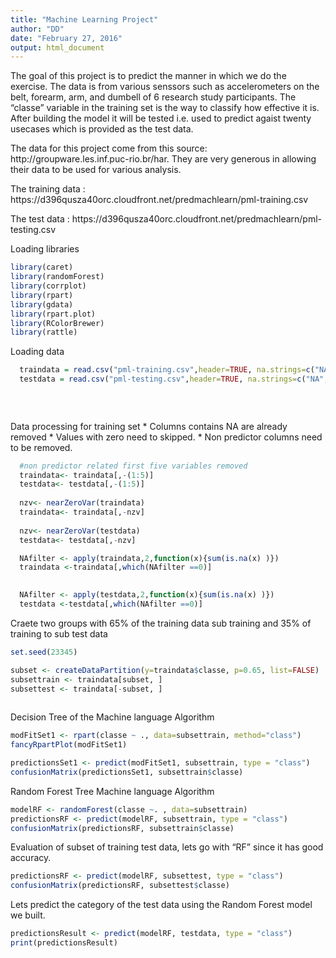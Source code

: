 ---
title: "Machine Learning Project"
author: "DD"
date: "February 27, 2016"
output: html_document
---

The goal of this project is to predict the manner in which we do the exercise. The data is from various senssors such as accelerometers on the belt, forearm, arm, and dumbell of 6 research study participants. The  "classe" variable in the training set is the way to classify how effective it is. After building the model it will be tested i.e. used to predict agaist twenty usecases which is provided as the test data.

The data for this project come from this source: http://groupware.les.inf.puc-rio.br/har. They are very generous in allowing their data to be used for various analysis.

The training data : https://d396qusza40orc.cloudfront.net/predmachlearn/pml-training.csv

The test data : https://d396qusza40orc.cloudfront.net/predmachlearn/pml-testing.csv

Loading libraries
```{r, warning=FALSE,message=FALSE}
library(caret)
library(randomForest)
library(corrplot)
library(rpart)
library(gdata)
library(rpart.plot)
library(RColorBrewer)
library(rattle)
```

Loading data

```{r, echo=FALSE}

  traindata = read.csv("pml-training.csv",header=TRUE, na.strings=c("NA","#DIV/0!",""))
  testdata = read.csv("pml-testing.csv",header=TRUE, na.strings=c("NA","#DIV/0!",""))
  
  
  
```


Data processing for training set
  * Columns contains NA are already removed
  * Values with zero need to skipped.
  * Non predictor columns need to be removed.

```{r, echo=FALSE}
  #non predictor related first five variables removed
  traindata<- traindata[,-(1:5)]
  testdata<- testdata[,-(1:5)]
  
  nzv<- nearZeroVar(traindata)
  traindata<- traindata[,-nzv]
  
  nzv<- nearZeroVar(testdata)
  testdata<- testdata[,-nzv]

  NAfilter <- apply(traindata,2,function(x){sum(is.na(x) )})
  traindata <-traindata[,which(NAfilter ==0)]

  
  NAfilter <- apply(testdata,2,function(x){sum(is.na(x) )})
  testdata <-testdata[,which(NAfilter ==0)]

```
Craete two groups with 65% of the training data sub training and 35% of training to sub test data

```{r, echo=FALSE}
set.seed(23345)

subset <- createDataPartition(y=traindata$classe, p=0.65, list=FALSE)
subsettrain <- traindata[subset, ]
subsettest <- traindata[-subset, ]
  
```
  
Decision Tree of the Machine language Algorithm
  
```{r, echo=FALSE}

modFitSet1 <- rpart(classe ~ ., data=subsettrain, method="class")
fancyRpartPlot(modFitSet1)

```


```{r, echo=TRUE}
predictionsSet1 <- predict(modFitSet1, subsettrain, type = "class")
confusionMatrix(predictionsSet1, subsettrain$classe)

```


Random Forest Tree Machine language Algorithm
  
```{r, echo=FALSE}

modelRF <- randomForest(classe ~. , data=subsettrain)
predictionsRF <- predict(modelRF, subsettrain, type = "class")
confusionMatrix(predictionsRF, subsettrain$classe)

```

Evaluation of subset of training test data, lets go with "RF" since it has good accuracy.
```{r, echo=FALSE}

predictionsRF <- predict(modelRF, subsettest, type = "class")
confusionMatrix(predictionsRF, subsettest$classe)


```

Lets predict the category of the test data using the Random Forest model we built.

```{r, echo=FALSE}

predictionsResult <- predict(modelRF, testdata, type = "class")
print(predictionsResult)
```


